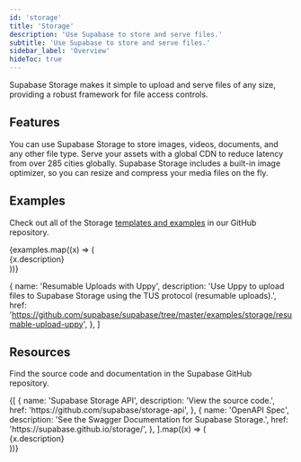 ```yaml
---
id: 'storage'
title: 'Storage'
description: 'Use Supabase to store and serve files.'
subtitle: 'Use Supabase to store and serve files.'
sidebar_label: 'Overview'
hideToc: true
---
```


Supabase Storage makes it simple to upload and serve files of any size, providing a robust framework for file access controls.

## Features

You can use Supabase Storage to store images, videos, documents, and any other file type. Serve your assets with a global CDN to reduce latency from over 285 cities globally. Supabase Storage includes a built-in image optimizer, so you can resize and compress your media files on the fly.

## Examples

Check out all of the Storage [templates and examples](https://github.com/supabase/supabase/tree/master/examples/storage) in our GitHub repository.

<div className="grid md:grid-cols-12 gap-4 not-prose">
  {examples.map((x) => (
    <div className="col-span-12" key={x.href}>
      <Link href={x.href} passHref>
        <GlassPanel icon={'/docs/img/icons/github-icon'} hasLightIcon={true} title={x.name}>
          {x.description}
        </GlassPanel>
      </Link>
    </div>
  ))}
</div>

  {
    name: 'Resumable Uploads with Uppy',
    description:
      'Use Uppy to upload files to Supabase Storage using the TUS protocol (resumable uploads).',
    href: 'https://github.com/supabase/supabase/tree/master/examples/storage/resumable-upload-uppy',
  },
]

## Resources

Find the source code and documentation in the Supabase GitHub repository.

<div className="grid md:grid-cols-12 gap-4 not-prose">
  {[
  {
    name: 'Supabase Storage API',
    description: 'View the source code.',
    href: 'https://github.com/supabase/storage-api',
  },
  {
    name: 'OpenAPI Spec',
    description: 'See the Swagger Documentation for Supabase Storage.',
    href: 'https://supabase.github.io/storage/',
  },
].map((x) => (
    <div className="col-span-6" key={x.href}>
      <Link href={x.href} passHref>
        <GlassPanel title={x.name}>{x.description}</GlassPanel>
      </Link>
    </div>
  ))}
</div>
